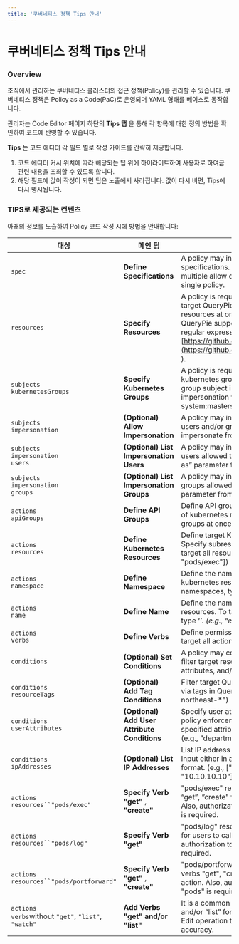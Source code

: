 ```yaml
---
title: '쿠버네티스 정책 Tips 안내'
---
```


# 쿠버네티스 정책 Tips 안내

### Overview

조직에서 관리하는 쿠버네티스 클러스터의 접근 정책(Policy)를 관리할 수 있습니다. 쿠버네티스 정책은 Policy as a Code(PaC)로 운영되며 YAML 형태를 베이스로 동작합니다.

관리자는 Code Editor 페이지 하단의  **Tips 탭** 을 통해 각 항목에 대한 정의 방법을 확인하여 코드에 반영할 수 있습니다.

**Tips** 는 코드 에디터 각 필드 별로 작성 가이드를 간략히 제공합니다.

1. 코드 에디터 커서 위치에 따라 해당되는 팁 위에 하이라이트하여 사용자로 하여금 관련 내용을 조회할 수 있도록 합니다.
2. 해당 필드에 값이 작성이 되면 팁은 노출에서 사라집니다. 값이 다시 비면, Tips에 다시 명시됩니다.


### TIPS로 제공되는 컨텐츠

아래의 정보를 노출하여 Policy 코드 작성 시에 방법을 안내합니다:

|  **대상**                                                    |  **메인 팁**                                      |  **상세 설명**                                                                                                                                                                                                                                                                                            |
| ---------------------------------------------------------- | ---------------------------------------------- | ----------------------------------------------------------------------------------------------------------------------------------------------------------------------------------------------------------------------------------------------------------------------------------------------------- |
| `spec`                                                     |  **Define Specifications**                     | A policy may include allow and/or deny specifications. The syntax does not accept multiple allow or deny specifications in a single policy.                                                                                                                                                           |
| `resources`                                                |  **Specify Resources**                         | A policy is required to include at least one target QueryPie resource. To target every resources at once, use ‘*’. (e.g., cluster:*) QueryPie supports both glob patterns and regular expressions (RE2: [https://github.com/girishji/re2/wiki/Syntax](https://github.com/girishji/re2/wiki/Syntax) ). |
| `subjects`<br/>`kubernetesGroups`                          |  **Specify Kubernetes Groups**                 | A policy is required to include at least one kubernetes group for impersonation. Define group subject in a kubernetes cluster for impersonation via QueryPie Proxy. (e.g., system:masters)                                                                                                            |
| `subjects`<br/>`impersonation`                             |  **(Optional) Allow Impersonation**            | A policy may include a list of kubernetes users and/or groups allowed to impersonate from clients                                                                                                                                                                                                     |
| `subjects`<br/>`impersonation`<br/>`users`                 |  **(Optional) List Impersonation Users**       | A policy may include a list of kubernetes users allowed to impersonate using the “--as” parameter from clients                                                                                                                                                                                        |
| `subjects`<br/>`impersonation`<br/>`groups`                |  **(Optional) List Impersonation Groups**      | A policy may include a list of kubernetes groups allowed using the “--as-group” parameter from clients.                                                                                                                                                                                               |
| `actions`<br/>`apiGroups`                                  |  **Define API Groups**                         | Define API groups for efficient organization of kubernetes resources. To define all API groups at once, type ‘*’. (e.g., ["*"])                                                                                                                                                                       |
| `actions`<br/>`resources`                                  |  **Define Kubernetes Resources**               | Define target Kubernetes resources. Specify subresources if necessary. To target all resources, type ‘*’. (e.g., ["pods", "pods/exec"])                                                                                                                                                               |
| `actions`<br/>`namespace`                                  |  **Define Namespace**                          | Define the namespace of the target kubernetes resources. To target all namespaces, type ‘*’. (e.g., “*”)                                                                                                                                                                                              |
| `actions`<br/>`name`                                       |  **Define Name**                               | Define the name of the target kubernetes resources. To target all resource names, type ‘*’. (e.g., “eks-*”)                                                                                                                                                                                           |
| `actions`<br/>`verbs`                                      |  **Define Verbs**                              | Define permissible actions on resources. To target all actions at once, type ‘*’. (e.g., ["*"])                                                                                                                                                                                                       |
| `conditions`                                               |  **(Optional) Set Conditions**                 | A policy may contain a set of conditions to filter target resources and/or users via tags, attributes, and/or IP addresses.                                                                                                                                                                           |
| `conditions`<br/>`resourceTags`                            |  **(Optional) Add Tag Conditions**             | Filter target QueryPie-managed resources via tags in QueryPie. (e.g., "region": "ap-northeast-*")                                                                                                                                                                                                     |
| `conditions`<br/>`userAttributes`                          |  **(Optional) Add User Attribute Conditions**  | Specify user attributes for fine-grained policy enforcement. Only users matching specified attributes can utilize this policy. (e.g., "department": "DevOps")                                                                                                                                         |
| `conditions`<br/>`ipAddresses`                             |  **(Optional) List IP Addresses**              | List IP address ranges to utilize this policy. Input either in a single IP address or CIDR format. (e.g., ["10.0.0.0/24", "10.10.10.10"])                                                                                                                                                             |
| `actions`<br/>`resources``"pods/exec"`                     |  **Specify Verb "get"** ,  **"create"**        | "pods/exec" resource requires the verbs “get”, ”create" for users to call its action. Also, authorization to "get" & "list" "pods" is required.                                                                                                                                                       |
| `actions`<br/>`resources``"pods/log"`                      |  **Specify Verb "get"**                        | "pods/log" resource requires the verb "get" for users to call its action. Also, authorization to "get" & "list" "pods" is required.                                                                                                                                                                   |
| `actions`<br/>`resources``"pods/portforward"`              |  **Specify Verb "get"** ,  **"create"**        | "pods/portforward" resource requires the verbs "get", "create" for users to call its action. Also, authorization to "get" & "list" "pods" is required.                                                                                                                                                |
| `actions`<br/>`verbs`without `"get"`, `"list"`, `"watch"`  |  **Add Verbs "get" and/or "list"**             | It is a common practice to use verbs “get” and/or “list” for view before performing an Edit operation to ensure consistency and accuracy.                                                                                                                                                             |
